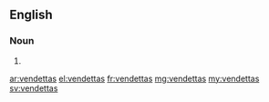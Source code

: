 ==English==

===Noun===
{{head|en}}

# {{plural of|vendetta}}

[[ar:vendettas]]
[[el:vendettas]]
[[fr:vendettas]]
[[mg:vendettas]]
[[my:vendettas]]
[[sv:vendettas]]